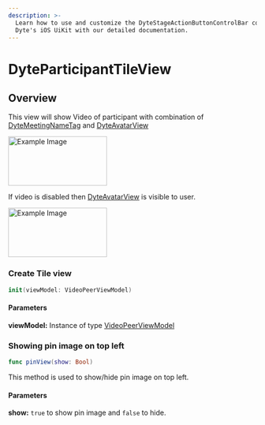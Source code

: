 ```yaml
---
description: >-
  Learn how to use and customize the DyteStageActionButtonControlBar component in
  Dyte's iOS UiKit with our detailed documentation.
---
```


# DyteParticipantTileView
## Overview
This view will show Video of participant with combination of [DyteMeetingNameTag](/ios/components/dyte-name-tag) and [DyteAvatarView](/ios/components/dyte-avatar)

<img src="/static/ios/ios_participant-tile-view.png" alt="Example Image" width="200" height="100"/>


If video is disabled then [DyteAvatarView](/ios/components/dyte-avatar) is visible to user. 

<img src="/static/ios/ios_participant-tile-avatar-view.png" alt="Example Image" width="200" height="100"/>



### Create Tile view

```swift
init(viewModel: VideoPeerViewModel)
```
#### Parameters   
**viewModel:** Instance of type [VideoPeerViewModel](/ios/Helper-Classes/dyte-plugin-view-model)


### Showing pin image on top left 
```swift
func pinView(show: Bool) 
```
This method is used to show/hide pin image on top left.

#### Parameters
**show:** `true` to show pin image and `false` to hide.

<head>
  <title>iOS DyteWebinarStageToggleButton</title>
</head>
